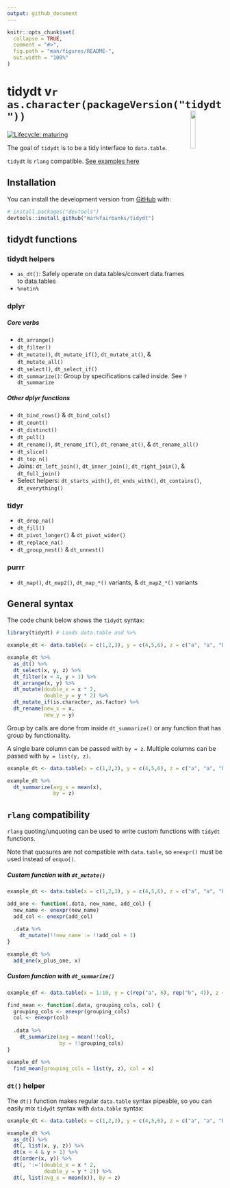 ```yaml
---
output: github_document
---
```


<!-- README.md is generated from README.Rmd. Please edit that file -->

```r
knitr::opts_chunk$set(
  collapse = TRUE,
  comment = "#>",
  fig.path = "man/figures/README-",
  out.width = "100%"
)
```

# tidydt v`r as.character(packageVersion("tidydt"))`   <img src="man/figures/logo.png" align="right" width="15%" height="15%" />

<!-- badges: start -->
[![Lifecycle: maturing](https://img.shields.io/badge/lifecycle-maturing-blue.svg)](https://www.tidyverse.org/lifecycle/#maturing)
<!-- badges: end -->

The goal of `tidydt` is to be a tidy interface to `data.table`.

`tidydt` is `rlang` compatible.
[See examples here](https://github.com/markfairbanks/tidydt#rlang-compatibility)

## Installation

You can install the development version from [GitHub](https://github.com/) with:

``` r
# install.packages("devtools")
devtools::install_github("markfairbanks/tidydt")
```

## tidydt functions

### tidydt helpers

* `as_dt()`: Safely operate on data.tables/convert data.frames to data.tables
* `%notin%`

### dplyr

##### Core verbs

* `dt_arrange()`
* `dt_filter()`
* `dt_mutate()`, `dt_mutate_if()`, `dt_mutate_at()`, & `dt_mutate_all()`
* `dt_select()`, `dt_select_if()`
* `dt_summarize()`: Group by specifications called inside. See `?dt_summarize`

##### Other dplyr functions

* `dt_bind_rows()` & `dt_bind_cols()`
* `dt_count()`
* `dt_distinct()`
* `dt_pull()`
* `dt_rename()`, `dt_rename_if()`, `dt_rename_at()`, & `dt_rename_all()`
* `dt_slice()`
* `dt_top_n()`
* Joins: `dt_left_join()`, `dt_inner_join()`, `dt_right_join()`, & `dt_full_join()`
* Select helpers: `dt_starts_with()`, `dt_ends_with()`, `dt_contains()`, `dt_everything()`

### tidyr

* `dt_drop_na()`
* `dt_fill()`
* `dt_pivot_longer()` & `dt_pivot_wider()`
* `dt_replace_na()`
* `dt_group_nest()` & `dt_unnest()`

### purrr
* `dt_map()`, `dt_map2()`, `dt_map_*()` variants, & `dt_map2_*()` variants


## General syntax

The code chunk below shows the `tidydt` syntax:

```r
library(tidydt) # Loads data.table and %>%

example_dt <- data.table(x = c(1,2,3), y = c(4,5,6), z = c("a", "a", "b"))

example_dt %>%
  as_dt() %>%
  dt_select(x, y, z) %>%
  dt_filter(x < 4, y > 1) %>%
  dt_arrange(x, y) %>%
  dt_mutate(double_x = x * 2,
            double_y = y * 2) %>%
  dt_mutate_if(is.character, as.factor) %>%
  dt_rename(new_x = x,
            new_y = y)
```

Group by calls are done from inside `dt_summarize()` or any function that has group by functionality.

A single bare column can be passed with `by = z`. Multiple columns can be passed with `by = list(y, z)`.

```r
example_dt <- data.table(x = c(1,2,3), y = c(4,5,6), z = c("a", "a", "b"))

example_dt %>%
  dt_summarize(avg_x = mean(x),
               by = z)
```


## `rlang` compatibility

`rlang` quoting/unquoting can be used to write custom functions with `tidydt` functions.

Note that quosures are not compatible with `data.table`, so `enexpr()` must be used instead of `enquo()`.

##### Custom function with `dt_mutate()`

```r
example_dt <- data.table(x = c(1,2,3), y = c(4,5,6), z = c("a", "a", "b"))

add_one <- function(.data, new_name, add_col) {
  new_name <- enexpr(new_name)
  add_col <- enexpr(add_col)
  
  .data %>%
    dt_mutate(!!new_name := !!add_col + 1)
}

example_dt %>%
  add_one(x_plus_one, x)
```

##### Custom function with `dt_summarize()`

```r
example_df <- data.table(x = 1:10, y = c(rep("a", 6), rep("b", 4)), z = c(rep("a", 6), rep("b", 4)))

find_mean <- function(.data, grouping_cols, col) {
  grouping_cols <- enexpr(grouping_cols)
  col <- enexpr(col)
  
  .data %>%
    dt_summarize(avg = mean(!!col),
                 by = !!grouping_cols)
}

example_df %>%
  find_mean(grouping_cols = list(y, z), col = x)
```



### `dt()` helper

The `dt()` function makes regular `data.table` syntax pipeable, so you can easily mix `tidydt` syntax with `data.table` syntax:

```r
example_dt <- data.table(x = c(1,2,3), y = c(4,5,6), z = c("a", "a", "b"))

example_dt %>%
  as_dt() %>%
  dt(, list(x, y, z)) %>%
  dt(x < 4 & y > 1) %>%
  dt(order(x, y)) %>%
  dt(, ':='(double_x = x * 2,
            double_y = y * 2)) %>%
  dt(, list(avg_x = mean(x)), by = z)
```
